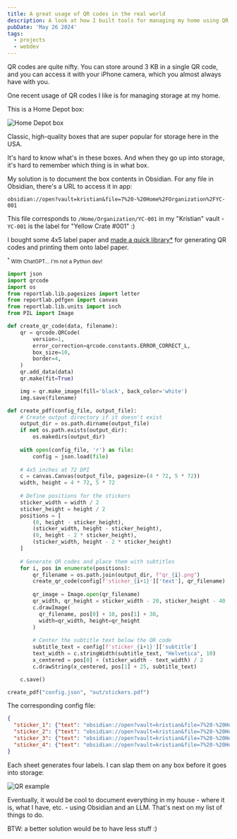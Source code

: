```yaml
---
title: A great usage of QR codes in the real world
description: A look at how I built tools for managing my home using QR codes.
pubDate: 'May 26 2024'
tags:
  - projects
  - webdev
---
```


QR codes are quite nifty. You can store around 3 KB in a single QR code, and you can access it with your iPhone camera, which you almost always have with you.

One recent usage of QR codes I like is for managing storage at my home.

This is a Home Depot box:

![Home Depot box](https://bear-images.sfo2.cdn.digitaloceanspaces.com/kristian-1716754829-0.jpg)

Classic, high-quality boxes that are super popular for storage here in the USA.

It's hard to know what's in these boxes. And when they go up into storage, it's hard to remember which thing is in what box.

My solution is to document the box contents in Obsidian. For any file in Obsidian, there's a URL to access it in app:

`obsidian://open?vault=kristian&file=7%20-%20Home%2FOrganization%2FYC-001`

This file corresponds to `/Home/Organization/YC-001` in my "Kristian" vault - `YC-001` is the label for "Yellow Crate #001" :)

I bought some 4x5 label paper and [made a quick library*](https://github.com/kristianfreeman/qr-label-printer) for generating QR codes and printing them onto label paper.

<small><sup>*</sup> With ChatGPT... I'm not a Python dev!</small>

```python
import json
import qrcode
import os
from reportlab.lib.pagesizes import letter
from reportlab.pdfgen import canvas
from reportlab.lib.units import inch
from PIL import Image

def create_qr_code(data, filename):
    qr = qrcode.QRCode(
        version=1,
        error_correction=qrcode.constants.ERROR_CORRECT_L,
        box_size=10,
        border=4,
    )
    qr.add_data(data)
    qr.make(fit=True)

    img = qr.make_image(fill='black', back_color='white')
    img.save(filename)

def create_pdf(config_file, output_file):
    # Create output directory if it doesn't exist
    output_dir = os.path.dirname(output_file)
    if not os.path.exists(output_dir):
        os.makedirs(output_dir)
    
    with open(config_file, 'r') as file:
        config = json.load(file)
    
    # 4x5 inches at 72 DPI
    c = canvas.Canvas(output_file, pagesize=(4 * 72, 5 * 72))
    width, height = 4 * 72, 5 * 72
    
    # Define positions for the stickers
    sticker_width = width / 2
    sticker_height = height / 2
    positions = [
        (0, height - sticker_height),
        (sticker_width, height - sticker_height),
        (0, height - 2 * sticker_height),
        (sticker_width, height - 2 * sticker_height)
    ]
    
    # Generate QR codes and place them with subtitles
    for i, pos in enumerate(positions):
        qr_filename = os.path.join(output_dir, f"qr_{i}.png")
        create_qr_code(config[f'sticker_{i+1}']['text'], qr_filename)
        
        qr_image = Image.open(qr_filename)
        qr_width, qr_height = sticker_width - 20, sticker_height - 40
        c.drawImage(
          qr_filename, pos[0] + 10, pos[1] + 30, 
          width=qr_width, height=qr_height
        )
        
        # Center the subtitle text below the QR code
        subtitle_text = config[f'sticker_{i+1}']['subtitle']
        text_width = c.stringWidth(subtitle_text, "Helvetica", 10)
        x_centered = pos[0] + (sticker_width - text_width) / 2
        c.drawString(x_centered, pos[1] + 25, subtitle_text)

    c.save()

create_pdf("config.json", "out/stickers.pdf")
```

The corresponding config file:

```json
{
  "sticker_1": {"text": "obsidian://open?vault=kristian&file=7%20-%20Home%2FOrganization%2FYC-001", "subtitle": "YC-001"},
  "sticker_2": {"text": "obsidian://open?vault=kristian&file=7%20-%20Home%2FOrganization%2FYC-002", "subtitle": "YC-002"},
  "sticker_3": {"text": "obsidian://open?vault=kristian&file=7%20-%20Home%2FOrganization%2FYC-003", "subtitle": "YC-003"},
  "sticker_4": {"text": "obsidian://open?vault=kristian&file=7%20-%20Home%2FOrganization%2FYC-004", "subtitle": "YC-004"}
}
```

Each sheet generates four labels. I can slap them on any box before it goes into storage:

![QR example](https://bear-images.sfo2.cdn.digitaloceanspaces.com/kristian-1716755097-0.png)

Eventually, it would be cool to document everything in my house - where it is, what I have, etc. - using Obsidian and an LLM. That's next on my list of things to do.

BTW: a better solution would be to have less stuff :)
